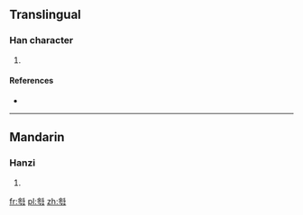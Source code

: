 ==Translingual==

===Han character===
{{Han char|rn=26|rad=卩|as=11|sn=13|four=|canj=人十尸中 (OJSL)|ids=⿱[[斜]][[卩]]}}

# {{defn|Han|sort=卩11}}

====References====
* {{Han ref|kx=0478.211|dj=0366.190|hdz=10319.061|uh=5381|ud=21377}}

----

==Mandarin==

===Hanzi===
{{cmn-hanzi|pin=[[san]]|wg=san}}

# {{defn|lang=cmn|sort=卩11}}

[[fr:厁]]
[[pl:厁]]
[[zh:厁]]